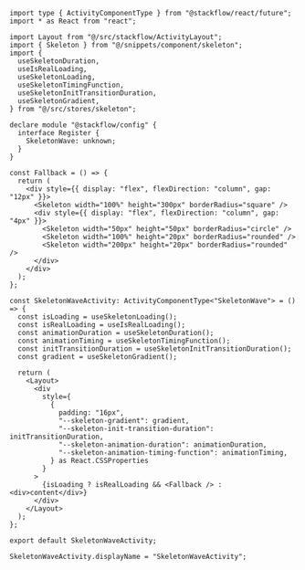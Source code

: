 ```tsx copy
import type { ActivityComponentType } from "@stackflow/react/future";
import * as React from "react";

import Layout from "@/src/stackflow/ActivityLayout";
import { Skeleton } from "@/snippets/component/skeleton";
import {
  useSkeletonDuration,
  useIsRealLoading,
  useSkeletonLoading,
  useSkeletonTimingFunction,
  useSkeletonInitTransitionDuration,
  useSkeletonGradient,
} from "@/src/stores/skeleton";

declare module "@stackflow/config" {
  interface Register {
    SkeletonWave: unknown;
  }
}

const Fallback = () => {
  return (
    <div style={{ display: "flex", flexDirection: "column", gap: "12px" }}>
      <Skeleton width="100%" height="300px" borderRadius="square" />
      <div style={{ display: "flex", flexDirection: "column", gap: "4px" }}>
        <Skeleton width="50px" height="50px" borderRadius="circle" />
        <Skeleton width="100%" height="20px" borderRadius="rounded" />
        <Skeleton width="200px" height="20px" borderRadius="rounded" />
      </div>
    </div>
  );
};

const SkeletonWaveActivity: ActivityComponentType<"SkeletonWave"> = () => {
  const isLoading = useSkeletonLoading();
  const isRealLoading = useIsRealLoading();
  const animationDuration = useSkeletonDuration();
  const animationTiming = useSkeletonTimingFunction();
  const initTransitionDuration = useSkeletonInitTransitionDuration();
  const gradient = useSkeletonGradient();

  return (
    <Layout>
      <div
        style={
          {
            padding: "16px",
            "--skeleton-gradient": gradient,
            "--skeleton-init-transition-duration": initTransitionDuration,
            "--skeleton-animation-duration": animationDuration,
            "--skeleton-animation-timing-function": animationTiming,
          } as React.CSSProperties
        }
      >
        {isLoading ? isRealLoading && <Fallback /> : <div>content</div>}
      </div>
    </Layout>
  );
};

export default SkeletonWaveActivity;

SkeletonWaveActivity.displayName = "SkeletonWaveActivity";

```
